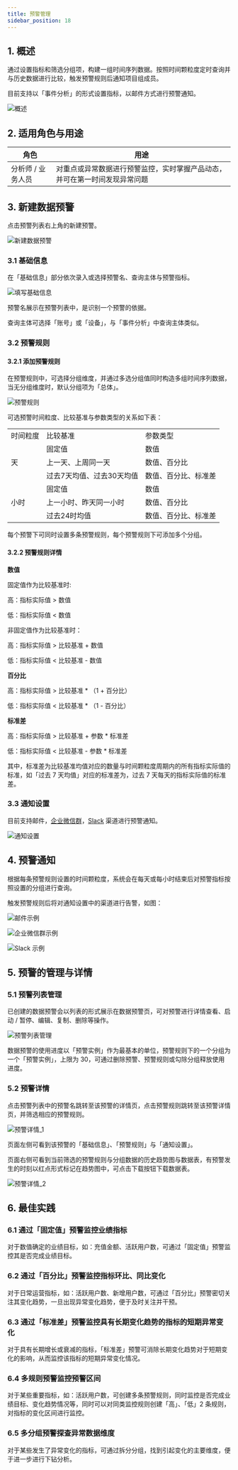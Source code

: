 ```yaml
---
title: 预警管理
sidebar_position: 18
---
```


## 1. 概述

通过设置指标和筛选分组项，构建一组时间序列数据。按照时间颗粒度定时查询并与历史数据进行比较，触发预警规则后通知项目组成员。

目前支持以「事件分析」的形式设置指标，以邮件方式进行预警通知。

![概述](/img/customEvent/alert_1.png)

## 2. 适用角色与用途

| 角色         | 用途                                    |
| ---------- | ------------------------------------- |
| 分析师 / 业务人员 | 对重点或异常数据进行预警监控，实时掌握产品动态，并可在第一时间发现异常问题 |

## 3. 新建数据预警

点击预警列表右上角的新建预警。

![新建数据预警](/img/customEvent/alert_2.png)

### 3.1 基础信息

在「基础信息」部分依次录入或选择预警名、查询主体与预警指标。

![填写基础信息](/img/customEvent/alert_3.png)

预警名展示在预警列表中，是识别一个预警的依据。

查询主体可选择「账号」或「设备」，与「事件分析」中查询主体类似。

### 3.2 预警规则

#### 3.2.1 添加预警规则

在预警规则中，可选择分组维度，并通过多选分组值同时构造多组时间序列数据，当无分组维度时，默认分组项为「总体」。

![预警规则](/img/customEvent/alert_4.png)

可选预警时间粒度、比较基准与参数类型的关系如下表：

<table>
    <tr>
        <td>时间粒度</td>
        <td>比较基准</td>
        <td>参数类型</td>
    </tr>
    <tr>
        <td rowspan="3">天</td>
        <td>固定值</td>
        <td>数值</td>
    </tr>
    <tr>
        <td>上一天、上周同一天</td>
        <td>数值、百分比</td>
    </tr>
    <tr>
        <td>过去7天均值、过去30天均值</td>
        <td>数值、百分比、标准差</td>
    </tr>
    <tr>
        <td rowspan="3">小时</td>
        <td>固定值</td>
        <td>数值</td>
    </tr>
    <tr>
        <td>上一小时、昨天同一小时</td>
        <td>数值、百分比</td>
    </tr>
    <tr>
        <td>过去24时均值</td>
        <td>数值、百分比、标准差</td>
    </tr>
</table>

每个预警下可同时设置多条预警规则，每个预警规则下可添加多个分组。

#### 3.2.2 预警规则详情

**数值**

固定值作为比较基准时:

高：指标实际值 > 数值

低：指标实际值 < 数值

非固定值作为比较基准时：

高：指标实际值 > 比较基准 + 数值

低：指标实际值 < 比较基准 - 数值

**百分比**

高：指标实际值 > 比较基准 * （1 + 百分比）

低：指标实际值 < 比较基准 * （1 - 百分比）

**标准差**

高：指标实际值 > 比较基准 + 参数 * 标准差

低：指标实际值 < 比较基准 - 参数 * 标准差

其中，标准差为比较基准均值对应的数量与时间颗粒度周期内的所有指标实际值的标准，如「过去 7 天均值」对应的标准差为，过去 7 天每天的指标实际值的标准差。

### 3.3 通知设置

目前支持邮件，[企业微信群](https://open.work.weixin.qq.com/help2/pc/14931?person_id=1&is_tencent)，[Slack](https://api.slack.com/messaging/webhooks) 渠道进行预警通知。

![通知设置](https://capacity-files.lcfile.com/skDpU63nDH6cMru3StmXsvcmsid3pXtp/push.png)

## 4. 预警通知

根据每条预警规则设置的时间颗粒度，系统会在每天或每小时结束后对预警指标按照设置的分组进行查询。

触发预警规则后将对通知设置中的渠道进行告警，如图：

![邮件示例](https://capacity-files.lcfile.com/J7DoenoNMw4NbW0Qq8nTseY65aeKIt5l/push_1.png)

![企业微信群示例](https://capacity-files.lcfile.com/An78t1qdEnvrWzENHBgLHXY9s9wMdLcN/push_2.png)

![Slack 示例](https://capacity-files.lcfile.com/1W2n3oKOqeu4KDVH8IsC1lqY0hCIxNpe/push_3.png)


## 5. 预警的管理与详情

### 5.1 预警列表管理

已创建的数据预警会以列表的形式展示在数据预警页，可对预警进行详情查看、启动 / 暂停、编辑、复制、删除等操作。

![预警列表管理](/img/customEvent/alert_7.png)

数据预警的使用进度以「预警实例」作为最基本的单位，预警规则下的一个分组为一个「预警实例」，上限为 30，可通过删除预警、预警规则或勾除分组释放使用进度。

### 5.2 预警详情

点击预警列表中的预警名跳转至该预警的详情页，点击预警规则跳转至该预警详情页，并筛选相应的预警规则。

![预警详情_1](/img/customEvent/alert_8.png)

页面左侧可看到该预警的「基础信息」、「预警规则」与「通知设置」。

页面右侧可看到当前筛选的预警规则与分组数据的历史趋势图与数据表，有预警发生的时刻以红点形式标记在趋势图中，可点击下载按钮下载数据表。

![预警详情_2](/img/customEvent/alert_9.png)

## 6. 最佳实践

### 6.1 通过「固定值」预警监控业绩指标

对于数值确定的业绩目标，如：充值金额、活跃用户数，可通过「固定值」预警监控其是否完成业绩目标。

### 6.2 通过「百分比」预警监控指标环比、同比变化

对于日常运营指标，如：活跃用户数、新增用户数，可通过「百分比」预警密切关注其变化趋势，一旦出现异常变化趋势，便于及时关注并干预。

### 6.3 通过「标准差」预警监控具有长期变化趋势的指标的短期异常变化

对于具有长期增长或衰减的指标，「标准差」预警可消除长期变化趋势对于短期变化的影响，从而监控该指标的短期异常变化情况。

### 6.4 多规则预警监控预警区间

对于某些重要指标，如：活跃用户数，可创建多条预警规则，同时监控是否完成业绩目标、变化趋势情况等，同时可以对同类监控规则创建「高」、「低」2 条规则，对指标的变化区间进行监控。

### 6.5 多分组预警探查异常数据维度

对于某些发生了异常变化的指标，可通过拆分分组，找到引起变化的主要维度，便于进一步进行下钻分析。
